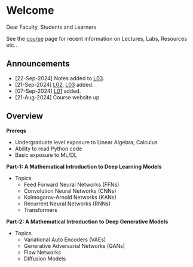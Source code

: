 # Welcome {.unnumbered}


Dear Faculty, Students and Learners

See the [course](./course.qmd) page for recent information on Lectures, Labs, Resources etc.. 

## Announcements
- [22-Sep-2024] Notes added to [L03](./lectures/L03.qmd).
- [21-Sep-2024] [L02](./lectures/L02.qmd), [L03](./lectures/L03.qmd) added.
- [07-Sep-2024] [L01](./lectures/L01.qmd) added.
- [21-Aug-2024] Course website up

## Overview

**Prereqs**

- Undergraduate level exposure to Linear Algebra, Calculus
- Ability to read Python code
- Basic exposure to ML/DL


**Part-1: A Mathematical Introduction to Deep Learning Models**

- Topics
    - Feed Forward Neural Networks (FFNs)
    - Convolution Neural Networks (CNNs)
    - Kolmogorov-Arnold Networks (KANs)
    - Recurrent Neural Networks (RNNs)
    - Transformers

**Part-2: A Mathematical Introduction to Deep Generative Models**

- Topics
    - Variational Auto Encoders (VAEs)
    - Generative Adversarial Networks (GANs)
    - Flow Networks
    - Diffusion Models



